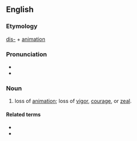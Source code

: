 ==English==

===Etymology===
[[dis-]] + [[animation]]

===Pronunciation===
* {{IPA|dɪsænəmeɪʃən|lang=en}}
* {{rhymes|eɪʃən|lang=en}}

===Noun===
{{en-noun|-}}

# loss of [[animation]]; loss of [[vigor]], [[courage]], or [[zeal]].

====Related terms====
* {{l|en|reanimation}}
* {{l|en|deanimation}}